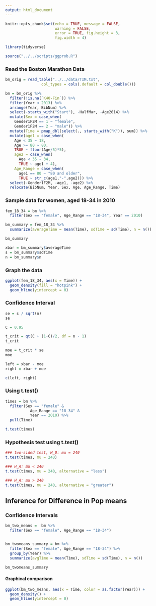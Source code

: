 ```yaml
---
output: html_document
---
```


```r
knitr::opts_chunk$set(echo = TRUE, message = FALSE,
                      warning = FALSE,
                      error = TRUE, fig.height = 3,
                      fig.width = 4)

library(tidyverse)

source("../../scripts/ggprob.R")
```

### Read the Boston Marathon Data

```r
bm_orig = read_table("../../data/TIM.txt",
                col_types = cols(.default = col_double()))

bm = bm_orig %>% 
  filter(!is.na(`K40-Fin`)) %>% 
  filter(Year < 2013) %>% 
  arrange(Year, BibNum) %>% 
  select(-starts_with("Start"), -HalfMar, -Age2014) %>% 
  mutate(Sex = case_when(
    Gender1F2M == 1 ~ "female",
    Gender1F2M == 2 ~ "male")) %>% 
  mutate(Time = pmap_dbl(select(., starts_with("K")), sum)) %>% 
  mutate(age1 = case_when(
    Age < 35 ~ 18,
    Age >= 80 ~ 80,
    TRUE ~ floor(Age/5)*5),
    age2 = case_when(
      Age < 35 ~ 34,
      TRUE ~ age1 + 4),
    Age_Range = case_when(
      age1 == 80 ~ "80 and older",
      TRUE ~ str_c(age1,"-",age2))) %>% 
  select(-Gender1F2M, -age1, -age2) %>% 
  relocate(BibNum, Year, Sex, Age, Age_Range, Time)
```

### Sample data for women, aged 18-34 in 2010

```r
fem_18_34 = bm %>% 
  filter(Sex == "female", Age_Range == "18-34", Year == 2010)

bm_summary = fem_18_34 %>% 
  summarize(averageTime = mean(Time), sdTime = sd(Time), n = n())

bm_summary
```

```r
xbar = bm_summary$averageTime
s = bm_summary$sdTime
n = bm_summary$n
```

### Graph the data

```r
ggplot(fem_18_34, aes(x = Time)) +
  geom_density(fill = "hotpink") +
  geom_hline(yintercept = 0)
```

### Confidence Interval

```r
se = s / sqrt(n)
se

C = 0.95

t_crit = qt(C + (1-C)/2, df = n - 1)
t_crit

moe = t_crit * se
moe

left = xbar - moe
right = xbar + moe

c(left, right)
```

### Using t.test()

```r
times = bm %>%
  filter(Sex == "female" & 
           Age_Range == "18-34" & 
           Year == 2010) %>%
  pull(Time)
```

```r
t.test(times)
```

### Hypothesis test using t.test()

```r
### two-sided test, H_0: mu = 240
t.test(times, mu = 240)

### H_A: mu < 240
t.test(times, mu = 240, alternative = "less")

### H_A: mu > 240
t.test(times, mu = 240, alternative = "greater")
```

## Inference for Difference in Pop means

### Confidence Intervals

```r
bm_two_means =  bm %>% 
  filter(Sex == "female", Age_Range == "18-34")


bm_twomeans_summary = bm %>% 
  filter(Sex == "female", Age_Range == "18-34") %>% 
  group_by(Year) %>% 
  summarize(avgTime = mean(Time), sdTime = sd(Time), n = n())

bm_twomeans_summary
```

#### Graphical comparison

```r
ggplot(bm_two_means, aes(x = Time, color = as.factor(Year))) +
  geom_density() +
  geom_hline(yintercept = 0)
```

